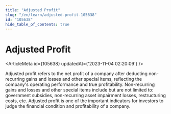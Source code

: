 ```yaml
---
title: "Adjusted Profit"
slug: "/en/learn/adjusted-profit-105638"
id: "105638"
hide_table_of_contents: true
---
```



# Adjusted Profit

<ArticleMeta id={105638} updatedAt={'2023-11-04 02:20:09'} />
<div className='border-solid border-b border-t-0 my-4 border-[var(--ifm-color-gray-300)]' />

Adjusted profit refers to the net profit of a company after deducting non-recurring gains and losses and other special items, reflecting the company's operating performance and true profitability. Non-recurring gains and losses and other special items include but are not limited to: government subsidies, non-recurring asset impairment losses, restructuring costs, etc. Adjusted profit is one of the important indicators for investors to judge the financial condition and profitability of a company.
